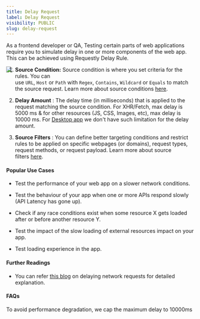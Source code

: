 ```yaml
---
title: Delay Request
label: Delay Request
visibility: PUBLIC
slug: delay-request
---
```


As a frontend developer or QA, Testing certain parts of web applications require you to simulate delay in one or more components of the web app. This can be achieved using Requestly Delay Rule.

<Image src="https://imagedelivery.net/IEMzXmjRvW0g933AN5ejrA/wwwnotionso-image-prod-files-secures3us-west-2amazonawscom-8e04dd23-74cd-4c44-8158-4238eac359d1-82d44a4f-1d0b-4f4e-8e1e-b607dc89bcd3-ss-2_57png/public" align="left" />

1. **Source Condition:** Source condition is where you set criteria for the rules. You can use `URL`, `Host` or `Path` with `Regex`, `Contains`, `Wildcard` or `Equals` to match the source request. Learn more about source conditions [here](https://docs.requestly.io/guides/source-condition).

2) **Delay Amount** : The delay time (in milliseconds) that is applied to the request matching the source condition. For XHR/Fetch, max delay is 5000 ms & for other resources (JS, CSS, Images, etc), max delay is 10000 ms. For [Desktop app](https://requestly.io/desktop) we don't have such limitation for the delay amount.

3. **Source Filters** : You can define better targeting conditions and restrict rules to be applied on specific webpages (or domains), request types, request methods, or request payload. Learn more about source filters [here](https://docs.requestly.io/desktop-app/mac/features/advance-targeting).

#### Popular Use Cases

* Test the performance of your web app on a slower network conditions.

- Test the behaviour of your app when one or more APIs respond slowly (API Latency has gone up).

* Check if any race conditions exist when some resource X gets loaded after or before another resource Y.

- Test the impact of the slow loading of external resources impact on your app.

* Test loading experience in the app.

#### Further Readings

* You can refer [this blog](https://requestly.io/blog/adding-delay-to-network-requests) on delaying network requests for detailed explanation.

#### FAQs

<Accordion title="Why is maximum delay capped at 10000ms?">
  To avoid performance degradation, we cap the maximum delay to 10000ms
</Accordion>
